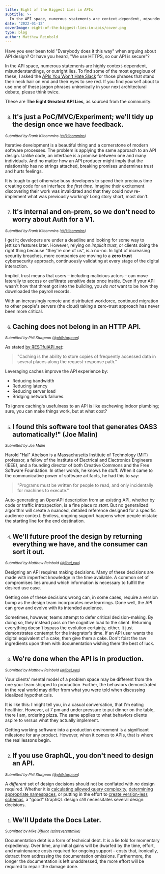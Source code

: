 ```yaml
---
title: Eight of the Biggest Lies in APIs
subtitle: >-
  In the API space, numerous statements are context-dependent, misunderstandings, or outright lies. Here are some of the biggest the APIs You Won't Hate community has heard to date.
date: '2022-01-12'
coverImage: eight-of-the-biggest-lies-in-apis/cover.png
type: blog
author: Matthew Reinbold
---
```


Have you ever been told "Everybody does it this way" when arguing about API design? Or have you heard, "We use HTTPS, so our API is secure"?

In the API space, numerous statements are highly context-dependent, misunderstandings, or outright lies. To find some of the most egregious of these, I asked the [APIs You Won't Hate Slack](https://apisyouwonthate.com/community) for those phrases that stand their neck hair on end and their eyes to see red. If you find yourself about to use one of these jargon phrases unironically in your next architectural debate, please think twice.

These are **The Eight Greatest API Lies**, as sourced from the community:

8. ## It's just a PoC/MVC/Experiment; we'll tidy up the design once we have feedback.

<small>

  _Submitted by Frank Kilcommins ([@fkilcommins](https://twitter.com/fkilcommins))_

</small>

Iterative development is a beautiful thing and a cornerstone of modern software processes. The problem is applying the same approach to an API design. Unlike code, an interface is a promise between one and many individuals. And no matter how an API producer might imply that the relationship has no strings attached, breaking promises undermines trust and hurts feelings.

It is tough to get otherwise busy developers to spend their precious time creating code for an interface _the first time_. Imagine their excitement discovering their work was invalidated and that they could now re-implement what was previously working? Long story short, most don't.

7. ## It's internal and on-prem, so we don't need to worry about Auth for a V1.

<small>

  _Submitted by Frank Kilcommins ([@fkilcommins](https://twitter.com/fkilcommins))_

</small>

I get it; developers are under a deadline and looking for some way to jettison features later. However, relying on _implicit trust_, or clients doing the right thing because "they're one of us", is a no-no. In light of increasing security breaches, more companies are moving to a **zero trust** cybersecurity approach, continuously validating at every stage of the digital interaction.

Implicit trust means that users – including malicious actors – can move laterally to access or exfiltrate sensitive data once inside. Even if your API wasn't how that threat got into the building, you _do not_ want to be how they downloaded the payroll records.

With an increasingly remote and distributed workforce, continued migration to other people's servers (the cloud) taking a zero-trust approach has never been more critical.

6. ## Caching does not belong in an HTTP API.

<small>

  _Submitted by Phil Sturgeon ([@philsturgeon](https://twitter.com/philsturgeon))_

</small>

As stated [by RESTfulAPI.net](https://restfulapi.net/caching/):

> "Caching is the ability to store copies of frequently accessed data in several places along the request-response path."

Leveraging caches improve the API experience by:

- Reducing bandwidth
- Reducing latency
- Reducing server load
- Bridging network failures

To ignore caching's usefulness to an API is like eschewing indoor plumbing; sure, you can make things work, but at what cost?

5. ## I found this software tool that generates OAS3 automatically!" (Joe Malin)

<small>

  _Submitted by Joe Malin_

</small>

Harold "Hal" Abelson is a Massachusetts Institute of Technology (MIT) professor, a fellow of the Institute of Electrical and Electronics Engineers (IEEE), and a founding director of both Creative Commons and the Free Software Foundation. In other words, he knows he stuff. When it came to the communicative power of software artifacts, he had this to say:

> "Programs must be written for people to read, and only incidentally for machines to execute."

Auto-generating an OpenAPI description from an existing API, whether by code or traffic introspection, is a fine place _to start_. But no generalized algorithm will create a nuanced, detailed reference designed for a specific audience context. Endless, ongoing support happens when people mistake the starting line for the end destination.

4. ## We'll future proof the design by returning everything we have, and the consumer can sort it out.

<small>

  _Submitted by Matthew Reinbold ([@libel_vox](https://twitter.com/libel_vox))_

</small>

Designing an API requires making decisions. Many of these decisions are made with imperfect knowledge in the time available. A common set of compromises lies around which information is necessary to fulfill the desired use case.

Getting one of these decisions wrong can, in some cases, require a version bump as the design team incorporates new learnings. Done well, the API can grow and evolve with its intended audience.

Sometimes, however, teams attempt to defer critical decision-making. By doing so, they instead pass on the cognitive load to the client. Returning everything doesn't bypass the evolution certainty, either. It just demonstrates contempt for the integrator's time. If an API user wants the digital equivalent of a cake, then give them a cake. Don't foist the raw ingredients upon them with documentation wishing them the best of luck.

3. ## We're done when the API is in production.

<small>

  _Submitted by Matthew Reinbold ([@libel_vox](https://twitter.com/libel_vox))_

</small>

Your clients' mental model of a problem space may be different from the one your team shipped to production. Further, the behaviors demonstrated in the real world may differ from what you were told when discussing idealized hypotheticals.

It is like this: I might tell you, in a casual conversation, that I'm eating healthier. However, at 7 pm and under pressure to put dinner on the table, there I am, ordering pizza. The same applies to what behaviors clients aspire to versus what they actually implement.

Getting working software into a production environment is a significant milestone for any product. However, when it comes to APIs, that is where the real lessons begin.

2. ## If you use GraphQL, you don't need to design an API.

<small>

  _Submitted by Phil Sturgeon ([@philsturgeon](https://twitter.com/philsturgeon))_

</small>


A _different_ set of design decisions should not be conflated with _no_ design required. Whether it is [calculating allowed query complexity](https://shopify.engineering/rate-limiting-graphql-apis-calculating-query-complexity), [determining appropriate namespaces](https://medium.com/@wundergraph/namespacing-for-graphql-conflict-free-merging-of-any-number-of-apis-a6b81b61dc5f), or putting in the effort to [create version-less schemas](https://yelp.github.io/graphql-guidelines/schema-design.html), a "good" GraphQL design _still_ necessitates several design decisions.

1. ## We'll Update the Docs Later.


<small>

  _Submitted by Mike Bifulco ([@irreverentmike](https://twitter.com/irreverentmike))_

</small>

Documentation debt is a form of technical debt. It is a lie told for momentary expediency. Over time, any initial gains will be dwarfed by the time, effort, and maintenance costs required for ongoing support - costs that, ironically, detract from addressing the documentation omissions. Furthermore, the longer the documentation is left unaddressed, the more effort will be required to repair the damage done.
